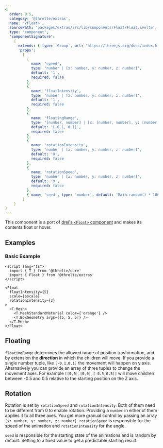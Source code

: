 ```yaml
---
{
  order: 8.5,
  category: '@threlte/extras',
  name: '<Float>',
  sourcePath: 'packages/extras/src/lib/components/Float/Float.svelte',
  type: 'component',
  'componentSignature':
    {
      extends: { type: 'Group', url: 'https://threejs.org/docs/index.html#api/en/objects/Group' },
      'props':
        [
          {
            name: 'speed',
            type: 'number | [x: number, y: number, z: number]',
            default: '1',
            required: false
          },
          {
            name: 'floatIntensity',
            type: 'number | [x: number, y: number, z: number]',
            default: '1',
            required: false
          },
          {
            name: 'floatingRange',
            type: '[number, number] | [x: [number, number], y: [number, number], z: [number, number]]',
            default: '[-0.1, 0.1]',
            required: false
          },
          {
            name: 'rotationIntensity',
            type: 'number | [x: number, y: number, z: number]',
            default: '0',
            required: false
          },
          {
            name: 'rotationSpeed',
            type: 'number | [x: number, y: number, z: number]',
            default: '0',
            required: false
          },
          { name: 'seed', type: 'number', default: 'Math.random() * 10000', required: false }
        ]
    }
}
---
```


This component is a port of [drei's `<Float>` component](https://github.com/pmndrs/drei#float) and makes its contents float or hover.

<Example path="extras/float" />

## Examples

### Basic Example

```svelte title="FloatingMesh.svelte"
<script lang="ts">
  import { T } from '@threlte/core'
  import { Float } from '@threlte/extras'
</script>

<Float
  floatIntensity={5}
  scale={$scale}
  rotationIntensity={2}
>
  <T.Mesh>
    <T.MeshStandardMaterial color={'orange'} />
    <T.BoxGeometry args={[5, 5, 5]} />
  </T.Mesh>
</Float>
```

## Floating

`floatingRange` determines the allowed range of position trasformation, and by extension the **direction** in which the children will move. If you provide a single number tuple, like `[-0.1,0.1]` the movement will happen on y axis. Alternatively you can provide an array of three tuples to change the movement axes. For example `[[0,0],[0,0],[-0.5,0.5]]` will move children between -0.5 and 0.5 relative to the starting position on the Z axis.

## Rotation

Rotation is set by `rotationSpeed` and `rotationIntensity`. Both of them need to be different from 0 to enable rotation. Providing a `number` in either of them applies it to all three axes. You get more granual control by passing an array `[x: number, y: number, z: number]`. `rotationSpeed` is responsible for the speed of the animation and `rotationIntensity` for the angle.

`seed` is responsible for the starting state of the animations and is random by default. Setting to a fixed value to get a predictable starting result.
